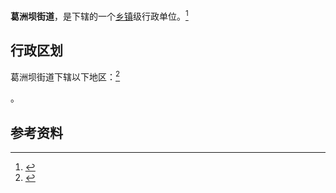 {{中国乡级行政区|42/05/02/005/000}}

'''葛洲坝街道'''，是{{PRC admin/fullname|42/05/02/005/000|3}}下辖的一个[[乡镇|乡镇]]级行政单位。<ref>{{PRC admin/ref sgc|{{PRC admin/parent|42/05/02/005/000}}}}</ref>

== 行政区划 ==

葛洲坝街道下辖以下地区：<ref>{{PRC admin/ref sgc|42/05/02/005/000}}</ref>

{{PRC admin/children|42/05/02/005/000}}。

== 参考资料 ==

{{reflist}}

{{行政区划小作品}}
{{PRC admin/navcat|42/05/02/005/000}}